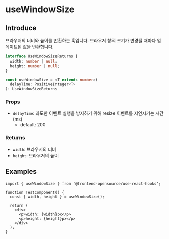 # useWindowSize

## Introduce

브라우저의 너비와 높이를 반환하는 훅입니다. 브라우저 창의 크기가 변경될 때마다 업데이트된 값을 반환합니다.

```ts
interface UseWindowSizeReturns {
  width: number | null;
  height: number | null;
}

const useWindowSize = <T extends number>(
  delayTime: PositiveInteger<T>
): UseWindowSizeReturns
```

### Props

- `delayTime`: 과도한 이벤트 실행을 방지하기 위해 resize 이벤트를 지연시키는 시간(ms)
  - default: 200

### Returns

- `width`: 브라우저의 너비
- `height`: 브라우저의 높이

## Examples

```tsx copy filename="TestComponent.tsx"
import { useWindowSize } from '@frontend-opensource/use-react-hooks';

function TestComponent() {
  const { width, height } = useWindowSize();

  return (
    <div>
      <p>width: {width}px</p>
      <p>height: {height}px</p>
    </div>
  );
}
```
